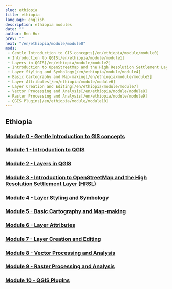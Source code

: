 ```yaml
---
slug: ethiopia
title: ethiopia
language: english
description: ethiopia modules
date: ""
author: Ben Hur
prev: ""
next: "/en/ethiopia/module/module0"
mods:
 - Gentle Introduction to GIS concepts[/en/ethiopia/module/module0]
 - Introduction to QGIS[/en/ethiopia/module/module1]
 - Layers in QGIS[/en/ethiopia/module/module2]
 - Introduction to OpenStreetMap and the High Resolution Settlement Layer[/en/ethiopia/module/module3]
 - Layer Styling and Symbology[/en/ethiopia/module/module4]
 - Basic Cartography and Map-making[/en/ethiopia/module/module5]
 - Layer Attributes[/en/ethiopia/module/module6]
 - Layer Creation and Editing[/en/ethiopia/module/module7]
 - Vector Processing and Analysis[/en/ethiopia/module/module8]
 - Raster Processing and Analysis[/en/ethiopia/module/module9]
 - QGIS Plugins[/en/ethiopia/module/module10]
---
```



## Ethiopia

### [Module 0 - Gentle Introduction to GIS concepts](/open-geodata-curriculum/en/ethiopia/module/module0)
### [Module 1 - Introduction to QGIS](/open-geodata-curriculum/en/ethiopia/module/module1)
### [Module 2 - Layers in QGIS](/open-geodata-curriculum/en/ethiopia/module/module2)
### [Module 3 - Introduction to OpenStreetMap and the High Resolution Settlement Layer (HRSL)](/open-geodata-curriculum/en/ethiopia/module/module3)
### [Module 4 - Layer Styling and Symbology](/open-geodata-curriculum/en/ethiopia/module/module4)
### [Module 5 - Basic Cartography and Map-making](/open-geodata-curriculum/en/ethiopia/module/module5)
### [Module 6 - Layer Attributes](/open-geodata-curriculum/en/ethiopia/module/module6)
### [Module 7 - Layer Creation and Editing](/open-geodata-curriculum/en/ethiopia/module/module7)
### [Module 8 - Vector Processing and Analysis](/open-geodata-curriculum/en/ethiopia/module/module8)
### [Module 9 - Raster Processing and Analysis](/open-geodata-curriculum/en/ethiopia/module/module9)
### [Module 10 - QGIS Plugins](/open-geodata-curriculum/en/ethiopia/module/module10)
